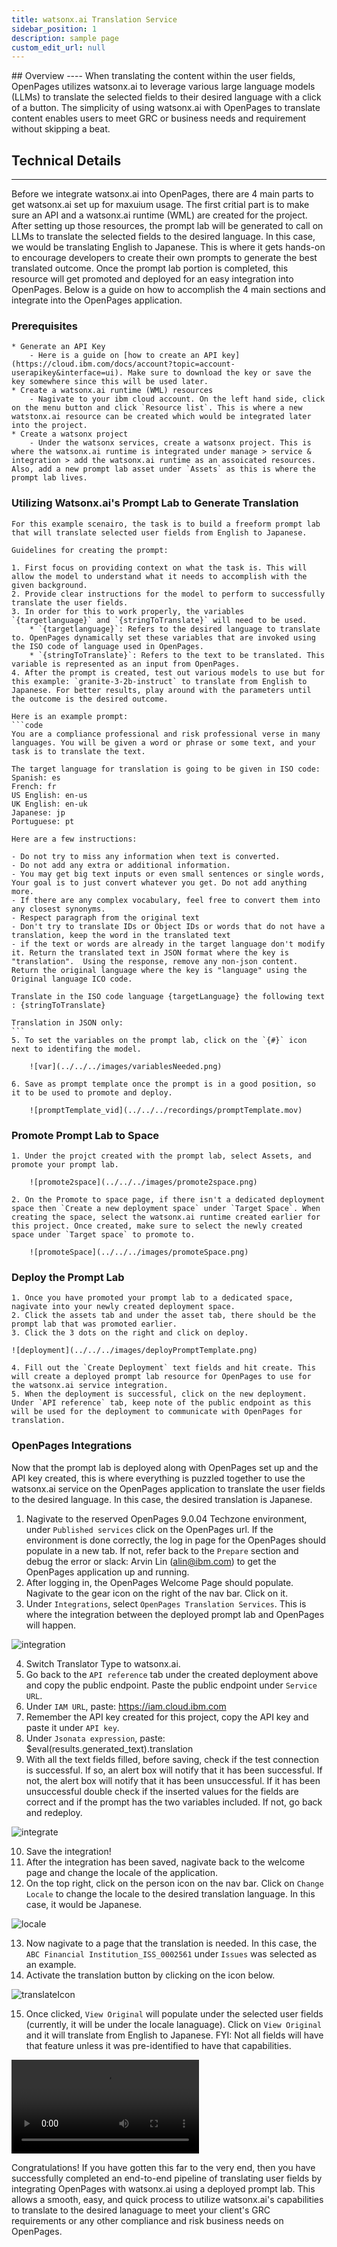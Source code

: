 ```yaml
---
title: watsonx.ai Translation Service
sidebar_position: 1
description: sample page
custom_edit_url: null
---
```

<div style={{ borderBottom: '1px solid #000', marginTop: '20px', marginBottom: '20px' }}></div>
## Overview
----
When translating the content within the user fields, OpenPages utilizes watsonx.ai to leverage various large language models (LLMs) to translate the selected fields to their desired language with a click of a button. The simplicity of using watsonx.ai with OpenPages to translate content enables users to meet GRC or business needs and requirement without skipping a beat. 

## Technical Details
----
Before we integrate watsonx.ai into OpenPages, there are 4 main parts to get watsonx.ai set up for maxuium usage. The first critial part is to make sure an API and a watsonx.ai runtime (WML) are created for the project. After setting up those resources, the prompt lab will be generated to call on LLMs to translate the selected fields to the desired language. In this case, we would be translating English to Japanese. This is where it gets hands-on to encourage developers to create their own prompts to generate the best translated outcome. Once the prompt lab portion is completed, this resource will get promoted and deployed for an easy integration into OpenPages. Below is a guide on how to accomplish the 4 main sections and integrate into the OpenPages application.

### **Prerequisites**
    * Generate an API Key
        - Here is a guide on [how to create an API key](https://cloud.ibm.com/docs/account?topic=account-userapikey&interface=ui). Make sure to download the key or save the key somewhere since this will be used later. 
    * Create a watsonx.ai runtime (WML) resources
        - Nagivate to your ibm cloud account. On the left hand side, click on the menu button and click `Resource list`. This is where a new watstonx.ai resource can be created which would be integrated later into the project.
    * Create a watsonx project
        - Under the watsonx services, create a watsonx project. This is where the watsonx.ai runtime is integrated under manage > service & integration > add the watsonx.ai runtime as an assoicated resources. Also, add a new prompt lab asset under `Assets` as this is where the prompt lab lives. 

### **Utilizing Watsonx.ai's Prompt Lab to Generate Translation**

    For this example scenairo, the task is to build a freeform prompt lab that will translate selected user fields from English to Japanese. 

    Guidelines for creating the prompt:
   
    1. First focus on providing context on what the task is. This will allow the model to understand what it needs to accomplish with the given background.
    2. Provide clear instructions for the model to perform to successfully translate the user fields. 
    3. In order for this to work properly, the variables `{targetlanguage}` and `{stringToTranslate}` will need to be used. 
        * `{targetlanguage}`: Refers to the desired language to translate to. OpenPages dynamically set these variables that are invoked using the ISO code of language used in OpenPages.
        * `{stringToTranslate}`: Refers to the text to be translated. This variable is represented as an input from OpenPages. 
    4. After the prompt is created, test out various models to use but for this example: `granite-3-2b-instruct` to translate from English to Japanese. For better results, play around with the parameters until the outcome is the desired outcome. 

    Here is an example prompt:
    ```code
    You are a compliance professional and risk professional verse in many languages. You will be given a word or phrase or some text, and your task is to translate the text.

    The target language for translation is going to be given in ISO code:
    Spanish: es
    French: fr
    US English: en-us
    UK English: en-uk
    Japanese: jp
    Portuguese: pt

    Here are a few instructions:

    - Do not try to miss any information when text is converted.
    - Do not add any extra or additional information.
    - You may get big text inputs or even small sentences or single words, Your goal is to just convert whatever you get. Do not add anything more.
    - If there are any complex vocabulary, feel free to convert them into any closest synonyms.
    - Respect paragraph from the original text
    - Don't try to translate IDs or Object IDs or words that do not have a translation, keep the word in the translated text
    - if the text or words are already in the target language don't modify it. Return the translated text in JSON format where the key is "translation".  Using the response, remove any non-json content. Return the original language where the key is "language" using the Original language ICO code.

    Translate in the ISO code language {targetLanguage} the following text : {stringToTranslate}

    Translation in JSON only: 
    ```
    5. To set the variables on the prompt lab, click on the `{#}` icon next to identifing the model. 

        ![var](../../../images/variablesNeeded.png) 

    6. Save as prompt template once the prompt is in a good position, so it to be used to promote and deploy.

        ![promptTemplate_vid](../../../recordings/promptTemplate.mov)

### **Promote Prompt Lab to Space**
    1. Under the projct created with the prompt lab, select Assets, and promote your prompt lab.
        
        ![promote2space](../../../images/promote2space.png)
    
    2. On the Promote to space page, if there isn't a dedicated deployment space then `Create a new deployment space` under `Target Space`. When creating the space, select the watsonx.ai runtime created earlier for this project. Once created, make sure to select the newly created space under `Target space` to promote to. 
        
        ![promoteSpace](../../../images/promoteSpace.png)

### **Deploy the Prompt Lab**
    1. Once you have promoted your prompt lab to a dedicated space, nagivate into your newly created deployment space.
    2. Click the assets tab and under the asset tab, there should be the prompt lab that was promoted earlier. 
    3. Click the 3 dots on the right and click on deploy.

    ![deployment](../../../images/deployPromptTemplate.png)

    4. Fill out the `Create Deployment` text fields and hit create. This will create a deployed prompt lab resource for OpenPages to use for the watsonx.ai service integration. 
    5. When the deployment is successful, click on the new deployment. Under `API reference` tab, keep note of the public endpoint as this will be used for the deployment to communicate with OpenPages for translation. 

### **OpenPages Integrations**

Now that the prompt lab is deployed along with OpenPages set up and the API key created, this is where everything is puzzled together to use the watsonx.ai service on the OpenPages application to translate the user fields to the desired language. In this case, the desired translation is Japanese. 
1. Nagivate to the reserved OpenPages 9.0.04 Techzone environment, under `Published services` click on the OpenPages url. If the environment is done correctly, the log in page for the OpenPages should populate in a new tab. If not, refer back to the `Prepare` section and debug the error or slack: Arvin Lin (alin@ibm.com) to get the OpenPages application up and running. 
2. After logging in, the OpenPages Welcome Page should populate. Nagivate to the gear icon on the right of the nav bar. Click on it. 
3. Under `Integrations`, select `OpenPages Translation Services`. This is where the integration between the deployed prompt lab and OpenPages will happen.

![integration](../../../images/navigate2OPTranslationServices.png)

4. Switch Translator Type to watsonx.ai. 
5. Go back to the `API reference` tab under the created deployment above and copy the public endpoint. Paste the public endpoint under `Service URL`. 
6. Under `IAM URL`, paste: https://iam.cloud.ibm.com
7. Remember the API key created for this project, copy the API key and paste it under `API key`.
8. Under `Jsonata expression`, paste: $eval(results.generated_text).translation
9. With all the text fields filled, before saving, check if the test connection is successful. If so, an alert box will notify that it has been successful. If not, the alert box will notify that it has been unsuccessful. If it has been unsuccessful double check if the inserted values for the fields are correct and if the prompt has the two variables included. If not, go back and redeploy. 

![integrate](../../../images/watsonx.ai_integrations_input.png)

10. Save the integration!
11. After the integration has been saved, nagivate back to the welcome page and change the locale of the application. 
12. On the top right, click on the person icon on the nav bar. Click on `Change Locale` to change the locale to the desired translation language. In this case, it would be Japanese.

![locale](../../../images/changeLocale.png)

13. Now nagivate to a page that the translation is needed. In this case, the `ABC Financial Institution_ISS_0002561` under `Issues` was selected as an example. 
14. Activate the translation button by clicking on the icon below.  

![translateIcon](../../../images/toggleTranslator.png)

15. Once clicked, `View Original` will populate under the selected user fields (currently, it will be under the locale lanaguage). Click on `View Original` and it will translate from English to Japanese. FYI: Not all fields will have that feature unless it was pre-identified to have that capabilities. 

![translated](../../../recordings/viewTranslation.mov)

Congratulations! If you have gotten this far to the very end, then you have successfully completed an end-to-end pipeline of translating user fields by integrating OpenPages with watsonx.ai using a deployed prompt lab. This allows a smooth, easy, and quick process to utilize watsonx.ai's capabilities to translate to the desired lanaguage to meet your client's GRC requirements or any other compliance and risk business needs on OpenPages.
